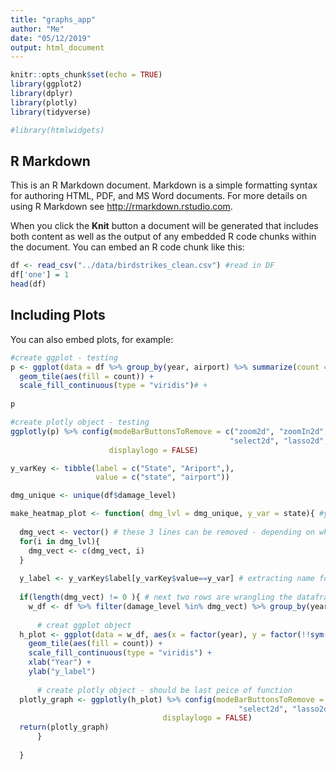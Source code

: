 ```yaml
---
title: "graphs_app"
author: "Me"
date: "05/12/2019"
output: html_document
---
```


```r
knitr::opts_chunk$set(echo = TRUE)
library(ggplot2)
library(dplyr)
library(plotly)
library(tidyverse)

#library(htmlwidgets)
```

## R Markdown

This is an R Markdown document. Markdown is a simple formatting syntax for authoring HTML, PDF, and MS Word documents. For more details on using R Markdown see <http://rmarkdown.rstudio.com>.

When you click the **Knit** button a document will be generated that includes both content as well as the output of any embedded R code chunks within the document. You can embed an R code chunk like this:

```r
df <- read_csv("../data/birdstrikes_clean.csv") #read in DF
df['one'] = 1
head(df)
```

## Including Plots

You can also embed plots, for example:

```r
#create ggplot - testing
p <- ggplot(data = df %>% group_by(year, airport) %>% summarize(count = n()), aes(x = factor(year), y = airport)) +
  geom_tile(aes(fill = count)) +
  scale_fill_continuous(type = "viridis")# +
  
p


```
```r

#create plotly object - testing
ggplotly(p) %>% config(modeBarButtonsToRemove = c("zoom2d", "zoomIn2d", "zoomOut2d", "pan2d",
                                                 "select2d", "lasso2d", "toggleSpikelines", "hoverCompareCartesian"),
                      displaylogo = FALSE)

```

```r
y_varKey <- tibble(label = c("State", "Ariport",),
                   value = c("state", "airport"))

dmg_unique <- unique(df$damage_level)

make_heatmap_plot <- function( dmg_lvl = dmg_unique, y_var = state){ #years = c(1990,2002)
    
  dmg_vect <- vector() # these 3 lines can be removed - depending on what form the call back takes
  for(i in dmg_lvl){
    dmg_vect <- c(dmg_vect, i) 
  }
    
  y_label <- y_varKey$label[y_varKey$value==y_var] # extracting name for the y label from table defined outside of function
    
  if(length(dmg_vect) != 0 ){ # next two rows are wrangling the dataframe
    w_df <- df %>% filter(damage_level %in% dmg_vect) %>% group_by(year, !!sym(y_var)) %>%   summarize(count = n())
      
      # creat ggplot object
  h_plot <- ggplot(data = w_df, aes(x = factor(year), y = factor(!!sym(y_var)))) +
    geom_tile(aes(fill = count)) +
    scale_fill_continuous(type = "viridis") +
    xlab("Year") + 
    ylab("y_label")
      
      # create plotly object - should be last peice of function 
  plotly_graph <- ggplotly(h_plot) %>% config(modeBarButtonsToRemove = c("zoom2d", "zoomIn2d", "zoomOut2d", "pan2d",
                                                   "select2d", "lasso2d", "toggleSpikelines", "hoverCompareCartesian"),
                                  displaylogo = FALSE)
  return(plotly_graph)
      }
    
  }
```


```r


```






